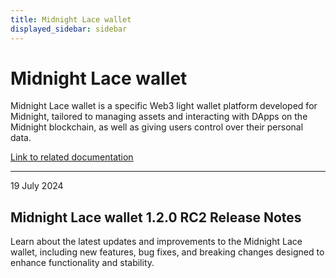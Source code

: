 ```yaml
---
title: Midnight Lace wallet
displayed_sidebar: sidebar
---
```


# Midnight Lace wallet

Midnight Lace wallet is a specific Web3 light wallet platform developed for Midnight, tailored to managing assets and interacting with DApps on the Midnight blockchain, as well as giving users control over their personal data.

[Link to related documentation](https://www.lace.io/)

---

<div 
  style={{
    marginTop: '0',
    fontSize: '1rem',
    fontWeight: 'normal',
    marginBottom: '0.5rem'
  }}
>
  19 July 2024
</div>

## Midnight Lace wallet 1.2.0 RC2 Release Notes

Learn about the latest updates and improvements to the Midnight Lace wallet, including new features, bug fixes, and breaking changes designed to enhance functionality and stability.
